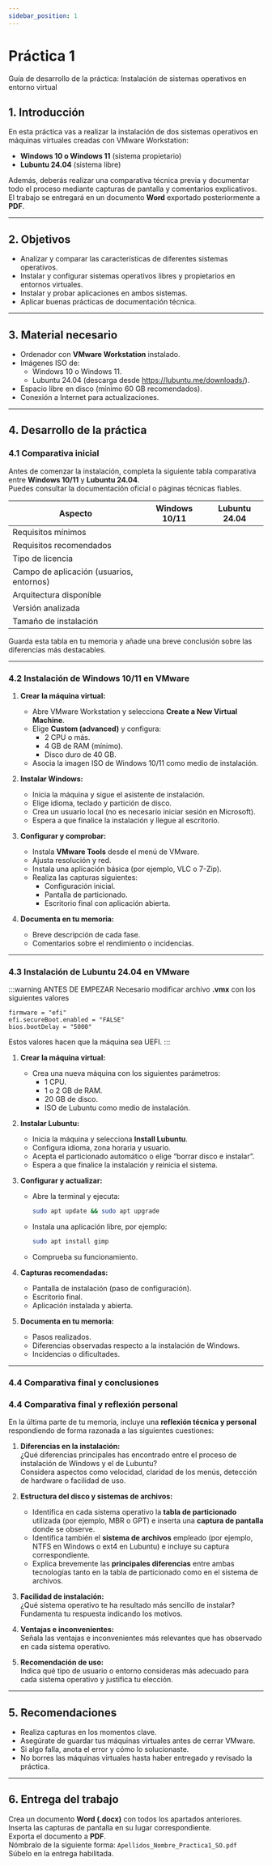 ```yaml
---
sidebar_position: 1
---
```




# Práctica 1 






Guía de desarrollo de la práctica: Instalación de sistemas operativos en entorno virtual

## 1. Introducción

En esta práctica vas a realizar la instalación de dos sistemas operativos en máquinas virtuales creadas con VMware Workstation:
- **Windows 10 o Windows 11** (sistema propietario)
- **Lubuntu 24.04** (sistema libre)

Además, deberás realizar una comparativa técnica previa y documentar todo el proceso mediante capturas de pantalla y comentarios explicativos.  
El trabajo se entregará en un documento **Word** exportado posteriormente a **PDF**.

---

## 2. Objetivos

- Analizar y comparar las características de diferentes sistemas operativos.  
- Instalar y configurar sistemas operativos libres y propietarios en entornos virtuales.  
- Instalar y probar aplicaciones en ambos sistemas.  
- Aplicar buenas prácticas de documentación técnica.  

---

## 3. Material necesario

- Ordenador con **VMware Workstation** instalado.  
- Imágenes ISO de:
  - Windows 10 o Windows 11.
  - Lubuntu 24.04 (descarga desde https://lubuntu.me/downloads/).  
- Espacio libre en disco (mínimo 60 GB recomendados).  
- Conexión a Internet para actualizaciones.  

---

## 4. Desarrollo de la práctica

### 4.1 Comparativa inicial

Antes de comenzar la instalación, completa la siguiente tabla comparativa entre **Windows 10/11** y **Lubuntu 24.04**.  
Puedes consultar la documentación oficial o páginas técnicas fiables.

| Aspecto | Windows 10/11 | Lubuntu 24.04 |
|----------|----------------|----------------|
| Requisitos mínimos |  |  |
| Requisitos recomendados |  |  |
| Tipo de licencia |  |  |
| Campo de aplicación (usuarios, entornos) |  |  |
| Arquitectura disponible |  |  |
| Versión analizada |  |  |
| Tamaño de instalación |  |  |

Guarda esta tabla en tu memoria y añade una breve conclusión sobre las diferencias más destacables.

---

### 4.2 Instalación de Windows 10/11 en VMware

1. **Crear la máquina virtual:**
   - Abre VMware Workstation y selecciona **Create a New Virtual Machine**.
   - Elige **Custom (advanced)** y configura:
     - 2 CPU o más.
     - 4 GB de RAM (mínimo).
     - Disco duro de 40 GB.
   - Asocia la imagen ISO de Windows 10/11 como medio de instalación.

2. **Instalar Windows:**
   - Inicia la máquina y sigue el asistente de instalación.
   - Elige idioma, teclado y partición de disco.
   - Crea un usuario local (no es necesario iniciar sesión en Microsoft).
   - Espera a que finalice la instalación y llegue al escritorio.

3. **Configurar y comprobar:**
   - Instala **VMware Tools** desde el menú de VMware.
   - Ajusta resolución y red.
   - Instala una aplicación básica (por ejemplo, VLC o 7-Zip).
   - Realiza las capturas siguientes:
     - Configuración inicial.
     - Pantalla de particionado.
     - Escritorio final con aplicación abierta.

4. **Documenta en tu memoria:**
   - Breve descripción de cada fase.
   - Comentarios sobre el rendimiento o incidencias.

---

### 4.3 Instalación de Lubuntu 24.04 en VMware

:::warning ANTES DE EMPEZAR
Necesario modificar archivo **.vmx** con los siguientes valores
```
firmware = "efi"
efi.secureBoot.enabled = "FALSE"
bios.bootDelay = "5000"
```
Estos valores hacen que la máquina sea UEFI.
:::

1. **Crear la máquina virtual:**
   - Crea una nueva máquina con los siguientes parámetros:
     - 1 CPU.
     - 1 o 2 GB de RAM.
     - 20 GB de disco.
     - ISO de Lubuntu como medio de instalación.

2. **Instalar Lubuntu:**
   - Inicia la máquina y selecciona **Install Lubuntu**.
   - Configura idioma, zona horaria y usuario.
   - Acepta el particionado automático o elige “borrar disco e instalar”.
   - Espera a que finalice la instalación y reinicia el sistema.

3. **Configurar y actualizar:**
   - Abre la terminal y ejecuta:
     ```bash
     sudo apt update && sudo apt upgrade
     ```
   - Instala una aplicación libre, por ejemplo:
     ```bash
     sudo apt install gimp
     ```
   - Comprueba su funcionamiento.

4. **Capturas recomendadas:**
   - Pantalla de instalación (paso de configuración).  
   - Escritorio final.  
   - Aplicación instalada y abierta.

5. **Documenta en tu memoria:**
   - Pasos realizados.  
   - Diferencias observadas respecto a la instalación de Windows.  
   - Incidencias o dificultades.  

---

### 4.4 Comparativa final y conclusiones

### 4.4 Comparativa final y reflexión personal

En la última parte de tu memoria, incluye una **reflexión técnica y personal** respondiendo de forma razonada a las siguientes cuestiones:

1. **Diferencias en la instalación:**  
   ¿Qué diferencias principales has encontrado entre el proceso de instalación de Windows y el de Lubuntu?  
   Considera aspectos como velocidad, claridad de los menús, detección de hardware o facilidad de uso.

2. **Estructura del disco y sistemas de archivos:**  
   - Identifica en cada sistema operativo la **tabla de particionado** utilizada (por ejemplo, MBR o GPT) e inserta una **captura de pantalla** donde se observe.  
   - Identifica también el **sistema de archivos** empleado (por ejemplo, NTFS en Windows o ext4 en Lubuntu) e incluye su captura correspondiente.  
   - Explica brevemente las **principales diferencias** entre ambas tecnologías tanto en la tabla de particionado como en el sistema de archivos.

3. **Facilidad de instalación:**  
   ¿Qué sistema operativo te ha resultado más sencillo de instalar? Fundamenta tu respuesta indicando los motivos.

4. **Ventajas e inconvenientes:**  
   Señala las ventajas e inconvenientes más relevantes que has observado en cada sistema operativo.

5. **Recomendación de uso:**  
   Indica qué tipo de usuario o entorno consideras más adecuado para cada sistema operativo y justifica tu elección.

---

## 5. Recomendaciones

- Realiza capturas en los momentos clave.  
- Asegúrate de guardar tus máquinas virtuales antes de cerrar VMware.  
- Si algo falla, anota el error y cómo lo solucionaste.  
- No borres las máquinas virtuales hasta haber entregado y revisado la práctica.

---

## 6. Entrega del trabajo

Crea un documento **Word (.docx)** con todos los apartados anteriores.  
Inserta las capturas de pantalla en su lugar correspondiente.  
Exporta el documento a **PDF**.  
Nómbralo de la siguiente forma: `Apellidos_Nombre_Practica1_SO.pdf`   
Súbelo en la entrega habilitada.  


<EntregaCard
  unidad="UT2 - Sistemas Operativos"
  title="Práctica 1. Instalación de sistemas operativos en entorno virtual"
  description="Sube la práctica en formato PDF"
  date="17-10-2025"
  time="23:30"
  link="https://aulasciclos2526.castillalamancha.es/mod/assign/view.php?id=616285"
/>